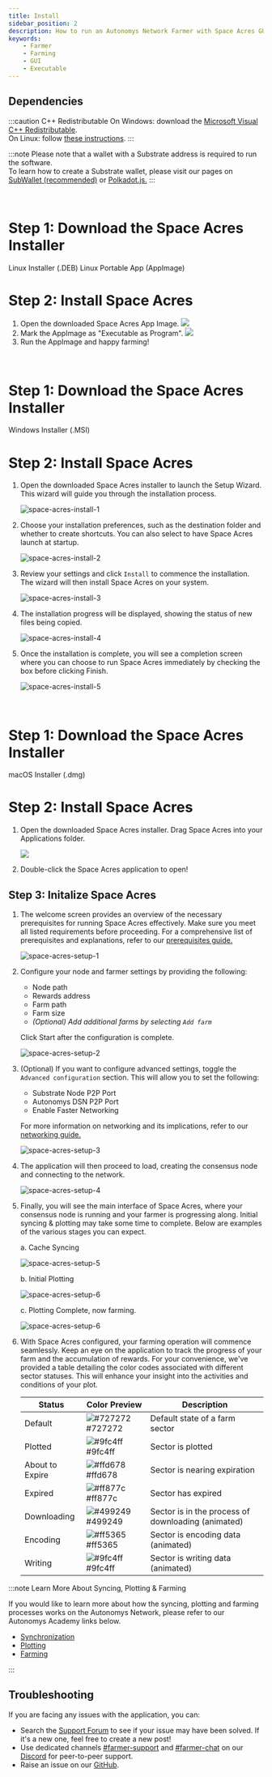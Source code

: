 ```yaml
---
title: Install
sidebar_position: 2
description: How to run an Autonomys Network Farmer with Space Acres GUI Application
keywords:
    - Farmer
    - Farming
    - GUI
    - Executable
---
```




## Dependencies

:::caution C++ Redistributable
On Windows: download the [Microsoft Visual C++ Redistributable](https://learn.microsoft.com/en-us/cpp/windows/latest-supported-vc-redist?view=msvc-170).<br />
On Linux: follow [these instructions](https://learn.microsoft.com/en-us/cpp/linux/download-install-and-setup-the-linux-development-workload?view=msvc-170#linux-setup-ubuntu-on-wsl).
:::

:::note
Please note that a wallet with a Substrate address is required to run the software.<br />
To learn how to create a Substrate wallet, please visit our pages on [SubWallet (recommended)](docs/farming-&-staking/wallets/subwallet.md) or [Polkadot.js.](docs/farming-&-staking/wallets/polkadot.md)
:::

<Tabs groupId="Space_Acres_Installation">

<TabItem value="linux" label="Linux">
<br />

# Step 1: Download the Space Acres Installer

<div className={`${styles.buttons} ${styles.flexContainer}`}>
    <Link
        className="button button--secondary"
        to="https://github.com/subspace/space-acres/releases/download/0.1.33/space-acres_0.1.33-1_amd64.deb"
        style={{ display: 'flex', flexDirection: 'column', alignItems: 'center', justifyContent: 'center', textAlign: 'center', padding: '10px' }}>
        <span style={{ fontSize: '20px' }}>Linux Installer</span>
        <span style={{ fontSize: '14px' }}>(.DEB)</span>
        </Link>
        <Link
        className="button button--secondary"
        to="https://github.com/subspace/space-acres/releases/download/0.1.33/space-acres-0.1.33-x86_64.AppImage"
        style={{ display: 'flex', flexDirection: 'column', alignItems: 'center', justifyContent: 'center', textAlign: 'center', padding: '10px' }}>
        <span style={{ fontSize: '20px' }}>Linux Portable App</span>
        <span style={{ fontSize: '14px' }}>(AppImage)</span>
    </Link>
</div>

# Step 2: Install Space Acres

1. Open the downloaded Space Acres App Image.
    ![](/img/doc-imgs/space-acres/linux-space-acres-setup-1.png) 
2. Mark the AppImage as "Executable as Program".
    ![](/img/doc-imgs/space-acres/linux-space-acres-setup-2.png) 
3. Run the AppImage and happy farming!

</TabItem>


<TabItem value="windows" label="Windows">

<br />

# Step 1: Download the Space Acres Installer

<div className={`${styles.buttons} ${styles.flexContainer}`}>
  <Link
        className="button button--secondary"
        to="https://github.com/subspace/space-acres/releases/download/0.1.33/space-acres-0.1.33-x86_64.msi"
        style={{ display: 'flex', flexDirection: 'column', alignItems: 'center', justifyContent: 'center', textAlign: 'center', padding: '10px' }}>
        <span style={{ fontSize: '20px' }}>Windows Installer</span>
        <span style={{ fontSize: '14px' }}>(.MSI)</span>
  </Link>
</div>


# Step 2: Install Space Acres

1. Open the downloaded Space Acres installer to launch the Setup Wizard. This wizard will guide you through the installation process.
    
    ![space-acres-install-1](/img/doc-imgs/space-acres/space-acres-install-1.png) 

2. Choose your installation preferences, such as the destination folder and whether to create shortcuts. You can also select to have Space Acres launch at startup.

    ![space-acres-install-2](/img/doc-imgs/space-acres/space-acres-install-2.png)

3. Review your settings and click `Install` to commence the installation. The wizard will then install Space Acres on your system.

    ![space-acres-install-3](/img/doc-imgs/space-acres/space-acres-install-3.png)

4. The installation progress will be displayed, showing the status of new files being copied.

    ![space-acres-install-4](/img/doc-imgs/space-acres/space-acres-install-4.png)

5. Once the installation is complete, you will see a completion screen where you can choose to run Space Acres immediately by checking the box before clicking Finish.

    ![space-acres-install-5](/img/doc-imgs/space-acres/space-acres-install-5.png)

</TabItem>

<TabItem value="macos" label="🍎macOS">

<br />

# Step 1: Download the Space Acres Installer
<div className={`${styles.buttons} ${styles.flexContainer}`}>
    <Link
        className="button button--secondary"
        to="https://github.com/subspace/space-acres/releases/download/0.1.33/space-acres-0.1.33.dmg"
        style={{ display: 'flex', flexDirection: 'column', alignItems: 'center', justifyContent: 'center', textAlign: 'center', padding: '10px' }}>
        <span style={{ fontSize: '20px' }}>macOS Installer</span>
        <span style={{ fontSize: '14px' }}>(.dmg)</span>
    </Link>
</div>

# Step 2: Install Space Acres

1. Open the downloaded Space Acres installer. Drag Space Acres into your Applications folder.
    
    ![](/img/doc-imgs/space-acres/mac-space-acres-setup-1.png) 
2. Double-click the Space Acres application to open!

</TabItem>
</Tabs>

## Step 3: Initalize Space Acres

1. The welcome screen provides an overview of the necessary prerequisites for running Space Acres effectively. Make sure you meet all listed requirements before proceeding. For a comprehensive list of prerequisites and explanations, refer to our [prerequisites guide.](docs/farming-&-staking/farming/prerequisites.mdx)  

    ![space-acres-setup-1](/img/doc-imgs/space-acres/space-acres-setup-1.png)

2. Configure your node and farmer settings by providing the following:
    - Node path 
    - Rewards address
    - Farm path
    - Farm size
    - *(Optional) Add additional farms by selecting `Add farm`*

    Click Start after the configuration is complete.

    ![space-acres-setup-2](/img/doc-imgs/space-acres/space-acres-setup-2.png)

3. (Optional) If you want to configure advanced settings, toggle the `Advanced configuration` section. This will allow you to set the following:
    - Substrate Node P2P Port
    - Autonomys DSN P2P Port
    - Enable Faster Networking

    For more information on networking and its implications, refer to our [networking guide.](docs/farming-&-staking/farming/additional-guides/network-info.md)

    ![space-acres-setup-3](/img/doc-imgs/space-acres/space-acres-setup-3.png)

4. The application will then proceed to load, creating the consensus node and connecting to the network.

    ![space-acres-setup-4](/img/doc-imgs/space-acres/space-acres-setup-4.png)

5. Finally, you will see the main interface of Space Acres, where your consensus node is running and your farmer is progressing along. Initial syncing & plotting may take some time to complete. Below are examples of the various stages you can expect. 

    a. Cache Syncing

    ![space-acres-setup-5](/img/doc-imgs/space-acres/space-acres-setup-5.png) 

    b. Initial Plotting

    ![space-acres-setup-6](/img/doc-imgs/space-acres/space-acres-setup-6.png)

    c. Plotting Complete, now farming.

    ![space-acres-setup-6](/img/doc-imgs/space-acres/space-acres-setup-7.png)

6. With Space Acres configured, your farming operation will commence seamlessly. Keep an eye on the application to track the progress of your farm and the accumulation of rewards. For your convenience, we've provided a table detailing the color codes associated with different sector statuses. This will enhance your insight into the activities and conditions of your plot.

    | Status            | Color Preview | Description                          |
    |-------------------|---------------|--------------------------------------|
    | Default           | ![#727272](https://via.placeholder.com/15/727272/000000?text=+) #727272 | Default state of a farm sector       |
    | Plotted           | ![#9fc4ff](https://via.placeholder.com/15/9fc4ff/000000?text=+) #9fc4ff | Sector is plotted                    |
    | About to Expire   | ![#ffd678](https://via.placeholder.com/15/ffd678/000000?text=+) #ffd678 | Sector is nearing expiration         |
    | Expired           | ![#ff877c](https://via.placeholder.com/15/ff877c/000000?text=+) #ff877c | Sector has expired                   |
    | Downloading       | ![#499249](https://via.placeholder.com/15/499249/000000?text=+) #499249 | Sector is in the process of downloading (animated) |
    | Encoding          | ![#ff5365](https://via.placeholder.com/15/ff5365/000000?text=+) #ff5365 | Sector is encoding data (animated)   |
    | Writing           | ![#9fc4ff](https://via.placeholder.com/15/9fc4ff/000000?text=+) #9fc4ff | Sector is writing data (animated)    |



:::note Learn More About Syncing, Plotting & Farming

If you would like to learn more about how the syncing, plotting and farming processes works on the Autonomys Network, please refer to our Autonomys Academy links below.
- [Synchronization](https://academy.autonomys.xyz/subspace-protocol/network-architecture/networking-protocols#synchronization) <br />
- [Plotting](https://academy.autonomys.xyz/subspace-protocol/consensus/proof-of-archival-storage/plotting) <br />
- [Farming](https://academy.autonomys.xyz/subspace-protocol/consensus/proof-of-archival-storage/farming) <br />

:::


## Troubleshooting

If you are facing any issues with the application, you can:
- Search the [Support Forum](https://forum.autonomys.xyz/c/support/5) to see if your issue may have been solved. If it's a new one, feel free to create a new post! 
- Use dedicated channels [#farmer-support](https://discord.com/channels/864285291518361610/1062498655787028500) and [#farmer-chat](https://discord.com/channels/864285291518361610/1062507270539321485) on our [Discord](https://autonomys.xyz/discord) for peer-to-peer support.
- Raise an issue on our [GitHub](https://github.com/autonomys/space-acres/issues).
